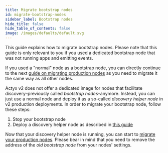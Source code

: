 ```yaml
---
title: Migrate bootstrap nodes
id: migrate-bootstrap-nodes
sidebar_label: Bootstrap nodes
hide_title: false
hide_table_of_contents: false
image: /images/defaults/default.svg
---
```


This guide explains how to migrate bootstrap nodes.
Please note that this guide is only relevant to you if you used a dedicated bootstrap node that was not running apps and emitting events.

If you used a "normal" node as a bootstrap node, you can directly continue to the next [guide on migrating production nodes](./migrate-production-nodes.mdx) as you need to migrate it the same way as all other nodes.

Actyx v2 does not offer a dedicated image for nodes that facilitate discovery–previously called *bootstrap nodes*–anymore.
Instead, you can just use a normal node and deploy it as a so-called *discovery helper node* in v2 production deployments.
In order to migrate your bootstrap node, follow these steps:

1. Stop your bootstrap node
2. Deploy a discovery helper node as described in [this guide](../operations/discovery-helper-node.mdx)

Now that your discovery helper node is running, you can start to [migrate your production nodes](./migrate-production-nodes.mdx).
Please bear in mind that you need to remove the address of the _old bootstrap node_ from your nodes' settings.
